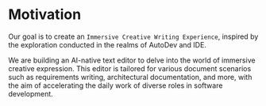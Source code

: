 # Motivation

Our goal is to create an `Immersive Creative Writing Experience`, inspired by the exploration conducted
in the realms of AutoDev and IDE.

We are building an AI-native text editor to delve into the world of immersive creative expression.
This editor is tailored for various document scenarios such as requirements writing, architectural documentation,
and more, with the aim of accelerating the daily work of diverse roles in software development.

